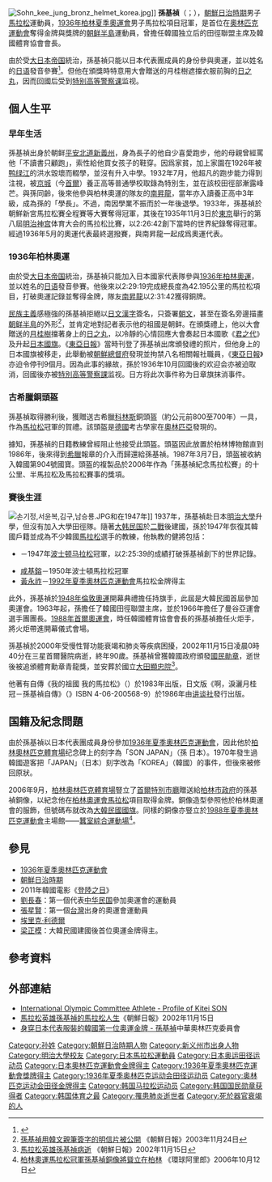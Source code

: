 {{Infobox sportsperson
| name                      = 孫基禎
| image                     = KC Sohn.jpg
| image_size                = 
| alt                       = 
| caption                   = 
| headercolor               = 
| real_name                 = 
| native_name               = 
| native_name_lang          = 
| romanizedname             = 
| english_name              = 
| birth_name                = 
| nickname                  = 
| nationality               = {{JPN-EMP}}（1912－1945）<br>{{KOR-US}}（1945－1948）<br>{{ROK}}（1948－2002）
| national_team             = {{JPN-1868}} 
| hometown                  = 
| citizenship               = 
| birth_date                = {{Birth date|year=1912|month=8|day=29}}
| birth_place               = {{KOR-JPN}}[[平安北道_(日治時期)|平安北道]]新義州府光城面敏浦洞<br>（今{{PRK}}[[平安北道|平安北道]][[新義州市|新義州市]]）
| death_date                = {{Death date and age|2002|11|15|1912|8|29}}
| death_place               = {{KOR}}[[首爾特别市|首爾特别市]][[江南區_(首爾)|江南區]]逸院洞
| resting_place             = 
| resting_place_coordinates = 
| monuments                 = 
| residence                 = 
| education                 = 
| alma_mater                = 
| occupation                = 
{{ubl
|韓國體育聯合會主席
|韓國奧委會委員
}}
| years_active              = 1933年－1988年
| employer                  = 
| agent                     = 
| height                    = {{height|m=1.70}}
| weight                    = {{weight|kg=58}}
| spouse                    = 
| life_partner              = 
| other_interests           = 
| website                   = 
| module                    = 
| country                   = {{flag|大日本帝国|name=日本}}
| sport                     = 田徑
| disability                = 
| disability_class          = 
| rank                      = 
| event                     = 長跑
| universityteam            = 
| collegeteam               = 
| league                    = 
| league_type               = 
| club                      = 
| team                      = 
| turnedpro                 = 
| partner                   = 
| former_partner            = 
| coach                     = 
| retired                   = 
| coaching                  = 
| module2                   = 
| worlds                    = 
| regionals                 = 
| nationals                 = 
{{ubl
|'''1935年日本陸上競技選手權大會男子組'''：馬拉松第一名
}}
| olympics                  = 
{{ubl
|'''1936年夏季奧林匹克運動會'''：馬拉松第一名
}}
| paralympics               = 
| highestranking            = 
| pb                        = 
{{ubl
|'''馬拉松'''：2小時26分42秒 （1935年）
}}
| medaltemplates            = 
{{MedalCountry|{{JPN}}}}
{{MedalSport|男子田徑}}
{{MedalCompetition|夏季奧林匹克運動會}}
{{MedalGold|1936年德國柏林|馬拉松}}
| show-medals               = 
| module3                   = 
| updated                   = 2016年9月14日
}}
{{Infobox Korean name|tablewidth=280|
hangul=손기정|
hanja=孫基禎|
rr=Son Gijeong|
mr=Son Ki-jŏng|
}}
[[File:Sohn_kee_jung_bronz_helmet_korea.jpg|thumb]]]]
'''孫基禎'''（{{kor|손기정|孫基禎}}；{{bd|1912年|8月29日|2002年|11月15日|catIdx=Son Gijeong}}），[[朝鮮日治時期|朝鮮日治時期]]男子[[馬拉松|馬拉松]]運動員，[[1936年夏季奧林匹克運動會|1936年柏林夏季奧運會]]男子馬拉松項目冠軍，是首位在[[奧林匹克運動會|奧林匹克運動會]]奪得金牌與獎牌的[[朝鮮_(地區)|朝鲜半島]]運動員，曾擔任韓國独立后的田徑聯盟主席及韓國體育協會會長。

由於受[[大日本帝国|大日本帝国]]統治，孫基禎只能以日本代表團成員的身份參與奧運，並以姓名的[[日语|日语]]發音{{lang|ja-Latn|Son Kitei}}參賽<ref>{{Cite web|title=他是孙基祯，而不是Kitei Son|url=http://www.uriminzokkiri.com/index.php?lang=chn&ptype=cfoutv&mtype=view&no=53873|access-date=2022-04-28|work=www.uriminzokkiri.com|archive-date=2022-06-09|archive-url=https://web.archive.org/web/20220609073657/http://www.uriminzokkiri.com/index.php?lang=chn&ptype=cfoutv&mtype=view&no=53873}}</ref>。但他在頒獎時特意用大會贈送的月桂樹遮擋衣服前胸的[[日之丸|日之丸]]，因而回國后受到[[特别高等警察课|特别高等警察课]]监视。

== 個人生平 ==

=== 早年生活 ===
孫基禎出身於朝鲜[[平安北道_(日治時期)|平安北道]][[新義州市|新義州]]，身為長子的他自少喜愛跑步，他的母親曾經罵他「不讀書只顧跑」，索性給他買女孩子的鞋穿。因爲家貧，加上家園在1926年被[[鸭绿江|鸭绿江]]的洪水毀壞而輟學，並沒有升入中學。1932年7月，他超凡的跑步能力得到注視，被[[京城府|京城]]（今[[首爾|首爾]]）養正高等普通學校取錄為特別生，並在該校田徑部漸露峰芒。與孫同齡，後來他參與柏林奧運的隊友的[[南昇龍|南昇龍]]，當年亦入讀養正高中3年級，成為孫的「學長」。不過，南因學業不振而於一年後退學。1933年，孫基禎於朝鮮新宮馬拉松賽全程賽等大賽奪得冠軍，其後在1935年11月3日於[[東京|東京]]舉行的第八屆[[明治神宫|明治神宫]]体育大会的馬拉松比賽，以2:26:42創下當時的世界紀錄奪得冠軍。經過1936年5月的奧運代表最終選撥賽，與南昇龍一起成爲奧運代表。

=== 1936年柏林奧運 ===
{{main|1936年夏季奧林匹克運動會}}

由於受[[大日本帝国|大日本帝国]]統治，孫基禎只能加入日本國家代表隊參與[[1936年夏季奧林匹克運動會|1936年柏林奧運]]，並以姓名的[[日语|日语]]發音{{lang|ja-Latn|Son Kitei}}參賽。他後來以2:29:19完成總長度為42.195公里的馬拉松項目，打破奧運記錄並奪得金牌，隊友[[南昇龍|南昇龍]]以2:31:42獲得銅牌。

[[朝鮮民族主義|民族主義]]感極強的孫基禎拒絕以[[日本汉字|日文漢字]]簽名，只簽署[[諺文|朝文]]，甚至在簽名旁邊描畫[[朝鲜半島|朝鲜半島]]的外形<ref>[http://chinese.chosun.com/big5/site/data/html_dir/2003/11/24/20031124000001.html 孫基禎用韓文親筆簽字的明信片被公開] {{Wayback|url=http://chinese.chosun.com/big5/site/data/html_dir/2003/11/24/20031124000001.html |date=20130610142646 }}《朝鮮日報》2003年11月24日</ref>，並肯定地對記者表示他的祖國是朝鲜。在頒獎禮上，他以大會贈送的[[月桂樹|月桂樹]]擋著身上的[[日之丸|日之丸]]，以冷靜的心情回應大會奏起日本國歌《[[君之代|君之代]]》及升起[[日本國旗|日本國旗]]。《[[東亞日報|東亞日報]]》當時刊登了孫基禎出席頒發禮的照片，但他身上的日本國旗被移走，此舉動被[[朝鮮總督府|朝鮮總督府]]發現並拘禁八名相關報社職員，《[[東亞日報|東亞日報]]》亦迫令停刊9個月。因為此事的緣故，孫於1936年10月回國後的欢迎会亦被迫取消，回國後亦被[[特別高等警察課|特別高等警察課]]监视。日方将此次事件称为日章旗抹消事件。

=== 古希臘銅頭盔 ===
孫基禎取得勝利後，獲贈送古希臘[[科林斯|科林斯]]銅頭盔（約公元前800至700年）一具，作為[[馬拉松|馬拉松]]冠軍的賀禮。該頭盔是[[德國|德國]]考古學家{{tsl|en|Ernst Curtius|庫爾提烏斯}}在[[奧林匹亞|奧林匹亞]]發現的。

據知，孫基禎的日籍教練曾經阻止他接受此頭盔。頭盔因此放置於柏林博物館直到1986年，後來得到[[希臘|希臘]]報章的介入而歸還給孫基禎。1987年3月7日，頭盔被收納入韓國第904號國寶。頭盔的複製品於2006年作為「孫基禎紀念馬拉松賽」的十公里、半馬拉松及馬拉松賽事的獎項。

=== 賽後生涯 ===
[[File:손기정,서윤복,김구,남승룡.JPG|thumb]]和{{link-ko|南昇龙|남승룡}}在1947年]]
1937年，孫基禎赴日本[[明治大學|明治大學]]升學，但沒有加入大學田徑隊。隨著[[大韩民国|大韩民国]]於[[二戰|二戰]]後建國，孫於1947年恢復其韓國戶籍並成為不少韓國[[馬拉松|馬拉松]]選手的教練，他執教的健將包括：
* {{link-ko|徐潤福|서윤복}}－1947年[[波士顿马拉松|波士顿马拉松]]冠軍，以2:25:39的成績打破孫基禎創下的世界記錄。
* [[咸基鎔|咸基鎔]]－1950年波士頓馬拉松冠軍
* [[黃永祚|黃永祚]]－[[1992年夏季奧林匹克運動會|1992年夏季奧林匹克運動會]]馬拉松金牌得主

此外，孫基禎於[[1948年夏季奧林匹克運動會|1948年倫敦奧運]]開幕典禮擔任持旗手，此屆是大韓民國首屆參加奧運會。1963年起，孫擔任了韓國田徑聯盟主席，並於1966年擔任了曼谷亞運會選手團團長。[[1988年夏季奧林匹克運動會|1988年首爾奧運會]]，時任韓國體育協會會長的孫基禎擔任火炬手，將火炬帶進開幕儀式會場。

孫基禎於2000年受慢性腎功能衰竭和肺炎等疾病困擾，2002年11月15日凌晨0時40分在三星首爾醫院病逝，終年90歲。孫基禎曾獲韓國政府頒發[[國民勛章|國民勛章]]，逝世後被追頒體育勳章青龍獎，並安葬於國立[[大田廣域市|大田]][[顯忠院|顯忠院]]<ref>[http://chinese.chosun.com/big5/site/data/html_dir/2002/11/15/20021115000000.html 馬拉松英雄孫基禎病逝] {{Wayback|url=http://chinese.chosun.com/big5/site/data/html_dir/2002/11/15/20021115000000.html |date=20120727235848 }}《朝鮮日報》2002年11月15日</ref>。

他著有自傳《我的祖國 我的馬拉松》（{{lang|ko|나의 祖國 나의 마라톤－孫基禎自叙傳}}）於1983年出版，日文版《啊，淚灑月桂冠－孫基禎自傳》（{{lang|ja|ああ、月桂冠に涙－孫基禎自伝}}》ISBN 4-06-200568-9）於1986年由[[讲谈社|讲谈社]]發行出版。

== 国籍及紀念問題 ==
由於孫基禎以日本代表團成員身份參加[[1936年夏季奧林匹克運動會|1936年夏季奧林匹克運動會]]，因此他於[[柏林奧林匹克體育場|柏林奧林匹克體育場]]纪念碑上的刻字為「SON JAPAN」（孫 日本）。1970年發生過韓國遊客把「JAPAN」（日本）刻字改為「KOREA」（韓國）的事件，但後來被修回原狀。

2006年9月，[[柏林奧林匹克體育場|柏林奧林匹克體育場]]豎立了[[首爾特別市廳|首爾特別市廳]]贈送給[[柏林市政府|柏林市政府]]的孫基禎銅像，以紀念他在[[1932年夏季奧林匹克運動會|柏林奧運會]][[馬拉松|馬拉松]]項目取得金牌。銅像造型參照他於柏林奧運會的服飾，但號碼布就改為[[大韓民國國旗|大韓民國國旗]]。同樣的銅像亦豎立於[[1988年夏季奧林匹克運動會|1988年夏季奧林匹克運動會]]主場館——[[蠶室綜合運動場|蠶室綜合運動場]]<ref>[http://arirang-world.org/article/2006/1012/article_1839.html 柏林奧運馬拉松冠軍孫基禎銅像將聳立在柏林] {{Wayback|url=http://arirang-world.org/article/2006/1012/article_1839.html |date=20090105220036 }}《環球阿里郎》2006年10月12日</ref>。

== 參見 ==
* [[1936年夏季奧林匹克運動會|1936年夏季奧林匹克運動會]]
* [[朝鮮日治時期|朝鮮日治時期]]
* 2011年韓國電影《[[登陸之日|登陸之日]]》
* [[劉長春|劉長春]]：第一個代表[[中华民国大陆时期|中华民国]]參加奧運會的運動員
* [[張星賢|張星賢]]：第一個[[台灣|台灣]]出身的奧運會運動員
*[[埃里克·利德爾|埃里克·利德爾]]
*[[梁正模|梁正模]]：大韓民國建國後首位奧運金牌得主。

== 參考資料 ==
{{Reflist}}

== 外部連結 ==
* [http://www.olympic.org/uk/athletes/profiles/bio_uk.asp?par_i_id=88103 International Olympic Committee Athlete - Profile of Kitei SON]{{Wayback|url=http://www.olympic.org/uk/athletes/profiles/bio_uk.asp?par_i_id=88103 |date=20080808122302 }}{{en}}
* [http://chinese.chosun.com/big5/site/data/html_dir/2002/11/15/20021115000019.html 馬拉松英雄孫基禎的馬拉松人生]{{Wayback|url=http://chinese.chosun.com/big5/site/data/html_dir/2002/11/15/20021115000019.html |date=20130610142651 }}《朝鮮日報》2002年11月15日{{zh}}
* [https://archive.is/20121222062806/http://association.cadsm.org.tw/Quotation/TPENOCv2/changes/changes_03.asp?struct_id=26&struct_ide=2060&cu_no=3&file=/LTD/sample/spo_sample/Sample_03.asp 身穿日本代表服裝的韓國第一位奧運金牌 - 孫基禎]中華奧林匹克委員會{{zh}}

{{奥林匹克运动会田径比赛男子马拉松冠军}}
{{Authority control}}

{{DEFAULTSORT:Sohn Kee-chung}}
[[Category:孙姓|Category:孙姓]]
[[Category:朝鮮日治時期人物|Category:朝鮮日治時期人物]]
[[Category:新义州市出身人物|Category:新义州市出身人物]]
[[Category:明治大學校友|Category:明治大學校友]]
[[Category:日本馬拉松運動員|Category:日本馬拉松運動員]]
[[Category:日本奥运田径运动员|Category:日本奥运田径运动员]]
[[Category:日本奧林匹克運動會金牌得主|Category:日本奧林匹克運動會金牌得主]]
[[Category:1936年夏季奧林匹克運動會獎牌得主|Category:1936年夏季奧林匹克運動會獎牌得主]]
[[Category:1936年夏季奥林匹克运动会田径运动员|Category:1936年夏季奥林匹克运动会田径运动员]]
[[Category:奥林匹克运动会田径金牌得主|Category:奥林匹克运动会田径金牌得主]]
[[Category:韩国马拉松运动员|Category:韩国马拉松运动员]]
[[Category:韩国国民勋章获得者|Category:韩国国民勋章获得者]]
[[Category:韩国体育之最|Category:韩国体育之最]]
[[Category:罹患肺炎逝世者|Category:罹患肺炎逝世者]]
[[Category:死於器官衰竭的人|Category:死於器官衰竭的人]]